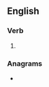 ==English==

===Verb===
{{head|en|verb form}}

# {{en-third-person singular of|dry out}}

===Anagrams===
* {{anagrams|en|a=deiorstu|Rideouts|editours|iodurets|outrides|outsider|rideouts|rutoside|suitored|turoside}}